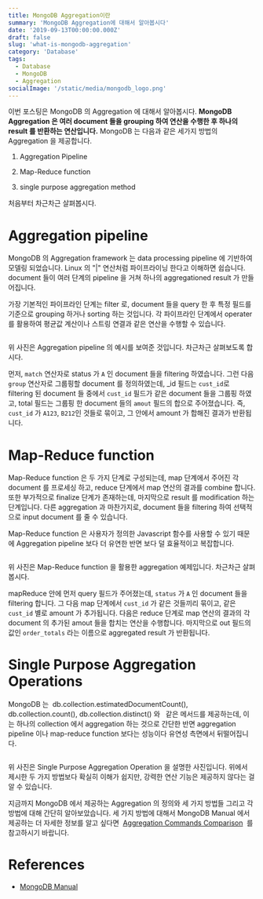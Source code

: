 ```yaml
---
title: MongoDB Aggregation이란
summary: 'MongoDB Aggregation에 대해서 알아봅시다'
date: '2019-09-13T00:00:00.000Z'
draft: false
slug: 'what-is-mongodb-aggregation'
category: 'Database'
tags:
  - Database
  - MongoDB
  - Aggregation
socialImage: '/static/media/mongodb_logo.png'
---
```


이번 포스팅은 MongoDB 의 Aggregation 에 대해서 알아봅시다. **MongoDB Aggregation 은 여러 document 들을 grouping 하여 연산을 수행한 후 하나의 result 를 반환하는 연산입니다.** MongoDB 는 다음과 같은 세가지 방법의 Aggregation 을 제공합니다.

1. Aggregation Pipeline

2. Map-Reduce function

3. single purpose aggregation method

처음부터 차근차근 살펴봅시다.

# Aggregation pipeline

MongoDB 의 Aggregation framework 는 data processing pipeline 에 기반하여 모델링 되었습니다. Linux 의 "|" 연산처럼 파이프라이닝 한다고 이해하면 쉽습니다. document 들이 여러 단계의 pipeline 을 거쳐 하나의 aggregationed result 가 만들어집니다.

가장 기본적인 파이프라인 단계는 filter 로, document 들을 query 한 후 특정 필드를 기준으로 grouping 하거나 sorting 하는 것입니다. 각 파이프라인 단계에서 operater 를 활용하여 평균값 계산이나 스트링 연결과 같은 연산을 수행할 수 있습니다.

<img src="https://k.kakaocdn.net/dn/cSwl5T/btqtZNkK1AR/F6uJpC6kTSjQRQ1nRs7hG0/tfile.svg" alt="" />

위 사진은 Aggregation pipeline 의 예시를 보여준 것입니다. 차근차근 살펴보도록 합시다.

먼저, `match` 연산자로 status 가 `A` 인 document 들을 filtering 하였습니다. 그런 다음 `group` 연산자로 그룹핑할 document 를 정의하였는데, \_id 필드는 `cust_id`로 filtering 된 document 들 중에서 `cust_id` 필드가 같은 document 들을 그룹핑 하였고, total 필드는 그룹핑 한 document 들의 `amout` 필드의 합으로 주어졌습니다. 즉, `cust_id` 가 `A123`, `B212`인 것들로 묶이고, 그 안에서 amount 가 합해진 결과가 반환됩니다.

# Map-Reduce function

Map-Reduce function 은 두 가지 단계로 구성되는데, map 단계에서 주어진 각 document 를 프로세싱 하고, reduce 단계에서 map 연산의 결과를 combine 합니다. 또한 부가적으로 finalize 단계가 존재하는데, 마지막으로 result 를 modification 하는 단계입니다. 다른 aggregation 과 마찬가지로, document 들을 filtering 하여 선택적으로 input document 를 줄 수 있습니다.

Map-Reduce function 은 사용자가 정의한 Javascript 함수를 사용할 수 있기 때문에 Aggregation pipeline 보다 더 유연한 반면 보다 덜 효율적이고 복잡합니다.

<img src="https://k.kakaocdn.net/dn/dqfMrx/btqt0TR7yRi/kd8q2x4zo2yRVIsAKTLWVK/tfile.svg" alt="" />

위 사진은 Map-Reduce function 을 활용한 aggregation 예제입니다. 차근차근 살펴봅시다.

mapReduce 안에 먼저 query 필드가 주어졌는데, `status` 가 `A` 인 document 들을 filtering 합니다. 그 다음 map 단계에서 `cust_id` 가 같은 것들끼리 묶이고, 같은 `cust_id` 별로 amount 가 추가됩니다. 다음은 reduce 단계로 map 연산의 결과의 각 document 의 추가된 amout 들을 합치는 연산을 수행합니다. 마지막으로 out 필드의 값인 `order_totals` 라는 이름으로 aggregated result 가 반환됩니다.

# Single Purpose Aggregation Operations

MongoDB 는  db.collection.estimatedDocumentCount(), db.collection.count(), db.collection.distinct() 와   같은 메서드를 제공하는데, 이는 하나의 collection 에서 aggregation 하는 것으로 간단한 반면 aggregation pipeline 이나 map-reduce function 보다는 성능이다 유연성 측면에서 뒤떨어집니다.

<img src="https://k.kakaocdn.net/dn/m9mxQ/btqtYZssFsw/KZm9nNsQYGkkXfYXbOp0K1/tfile.svg" alt="" />

위 사진은 Single Purpose Aggregation Operation 을 설명한 사진입니다. 위에서 제시한 두 가지 방법보다 확실히 이해가 쉽지만, 강력한 연산 기능은 제공하지 않다는 걸 알 수 있습니다.

지금까지 MongoDB 에서 제공하는 Aggregation 의 정의와 세 가지 방법들 그리고 각 방법에 대해 간단히 알아보았습니다. 세 가지 방법에 대해서 MongoDB Manual 에서 제공하는 더 자세한 정보를 알고 싶다면  [Aggregation Commands Comparison](https://docs.mongodb.com/manual/reference/aggregation-commands-comparison/)  를 참고하시기 바랍니다.

# References

- [MongoDB Manual](https://docs.mongodb.com/manual/reference/)
